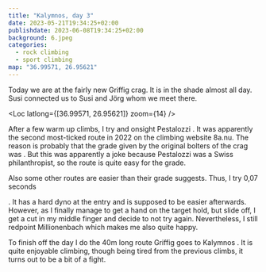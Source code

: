 ```yaml
---
title: "Kalymnos, day 3"
date: 2023-05-21T19:34:25+02:00
publishdate: 2023-06-08T19:34:25+02:00
background: 6.jpeg
categories:
  - rock climbing
  - sport climbing
map: "36.99571, 26.95621"
---
```


Today we are at the fairly new Griffig crag. It is in the shade almost all day.
Susi connected us to Susi and Jörg whom we meet there.

<Loc latlong={[36.99571, 26.95621]} zoom={14} />

<Gallery>
  <Rimg src="6.jpeg" caption="Griffig" />
  <Rimg src="1.jpeg" caption="View from Griffig" />
  <Rimg src="3.jpeg" caption="Griffig" />
</Gallery>

After a few warm up climbs, I try and onsight Pestalozzi <Grade value="6c"
system="french" />. It was apparently the second most-ticked route in 2022 on
the climbing website 8a.nu. The reason is probably that the grade given by the
original bolters of the crag was <Grade value="7a" system="french" />. But this
was apparently a joke because Pestalozzi was a Swiss philanthropist,
so the route is quite easy for the grade.

<Rimg src="2.jpeg" caption="Pestalozzi" />

Also some other routes are easier than their grade suggests. Thus, I try 0,07 seconds

<Grade value="7b+" system="french" />. It has a hard dyno at the entry and is
supposed to be easier afterwards. However, as I finally manage to get a hand on
the target hold, but slide off, I get a cut in my middle finger and decide to
not try again. Nevertheless, I still redpoint Millionenbach <Grade
  value="7a"
  system="french"
/> which makes me also quite happy.

<Rimg src="4.jpeg" caption="Millionenbach" />

To finish off the day I do the 40m long route Griffig goes to Kalymnos <Grade
value="6b" system="french" />. It is quite enjoyable climbing, though being
tired from the previous climbs, it turns out to be a bit of a fight.

<Gallery>
  <Rimg
    src="5.jpeg"
    caption="Interesting spiders like this one can be discovered on Kalymnos."
  />
  <Rimg src="7.jpeg" caption="Evening view from our apartment's terrace." />
</Gallery>

<Nextday />
